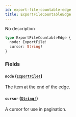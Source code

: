 ```yaml
---
id: export-file-countable-edge
title: ExportFileCountableEdge
---
```


No description

```graphql
type ExportFileCountableEdge {
  node: ExportFile!
  cursor: String!
}
```

### Fields

#### `node` ([`ExportFile!`](/api-reference/objects/export-file.mdx))

The item at the end of the edge.

#### `cursor` ([`String!`](/api-reference/scalars/string.mdx))

A cursor for use in pagination.

